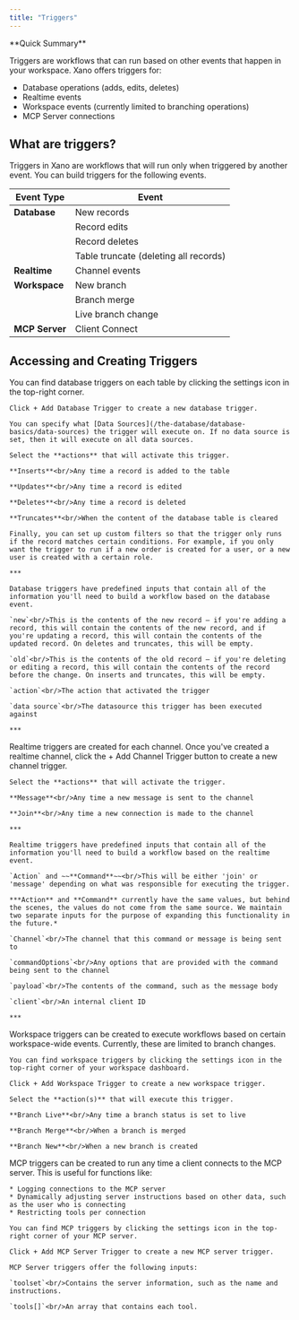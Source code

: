```yaml
---
title: "Triggers"
---
```


<Info>
**Quick Summary**

Triggers are workflows that can run based on other events that happen in your workspace. Xano offers triggers for:

* Database operations (adds, edits, deletes)
* Realtime events
* Workspace events (currently limited to branching operations)
* MCP Server connections

</Info>

## What are triggers?

Triggers in Xano are workflows that will run only when triggered by another event. You can build triggers for the following events.

| Event Type     | Event                                 |
| -------------- | ------------------------------------- |
| **Database**   | New records                           |
|                | Record edits                          |
|                | Record deletes                        |
|                | Table truncate (deleting all records) |
| **Realtime**   | Channel events                        |
| **Workspace**  | New branch                            |
|                | Branch merge                          |
|                | Live branch change                    |
| **MCP Server** | Client Connect                        |

## Accessing and Creating Triggers

<Steps>
  <Step title="Database Triggers">
    You can find database triggers on each table by clicking the settings icon in the top-right corner.

    Click + Add Database Trigger to create a new database trigger.

    You can specify what [Data Sources](/the-database/database-basics/data-sources) the trigger will execute on. If no data source is set, then it will execute on all data sources.

    Select the **actions** that will activate this trigger.

    **Inserts**<br/>Any time a record is added to the table

    **Updates**<br/>Any time a record is edited

    **Deletes**<br/>Any time a record is deleted

    **Truncates**<br/>When the content of the database table is cleared

    Finally, you can set up custom filters so that the trigger only runs if the record matches certain conditions. For example, if you only want the trigger to run if a new order is created for a user, or a new user is created with a certain role.

    ***

    Database triggers have predefined inputs that contain all of the information you'll need to build a workflow based on the database event.

    `new`<br/>This is the contents of the new record — if you're adding a record, this will contain the contents of the new record, and if you're updating a record, this will contain the contents of the updated record. On deletes and truncates, this will be empty.

    `old`<br/>This is the contents of the old record — if you're deleting or editing a record, this will contain the contents of the record before the change. On inserts and truncates, this will be empty.

    `action`<br/>The action that activated the trigger

    `data source`<br/>The datasource this trigger has been executed against

    ***
  </Step>
  <Step title="Realtime Triggers">
    Realtime triggers are created for each channel. Once you've created a realtime channel, click the + Add Channel Trigger button to create a new channel trigger.

    Select the **actions** that will activate the trigger.

    **Message**<br/>Any time a new message is sent to the channel

    **Join**<br/>Any time a new connection is made to the channel

    ***

    Realtime triggers have predefined inputs that contain all of the information you'll need to build a workflow based on the realtime event.

    `Action` and ~~**Command**~~<br/>This will be either 'join' or 'message' depending on what was responsible for executing the trigger.

    ***Action** and **Command** currently have the same values, but behind the scenes, the values do not come from the same source. We maintain two separate inputs for the purpose of expanding this functionality in the future.*

    `Channel`<br/>The channel that this command or message is being sent to

    `commandOptions`<br/>Any options that are provided with the command being sent to the channel

    `payload`<br/>The contents of the command, such as the message body

    `client`<br/>An internal client ID

    ***
  </Step>
  <Step title="Workspace Triggers">
    Workspace triggers can be created to execute workflows based on certain workspace-wide events. Currently, these are limited to branch changes.

    You can find workspace triggers by clicking the settings icon in the top-right corner of your workspace dashboard.

    Click + Add Workspace Trigger to create a new workspace trigger.

    Select the **action(s)** that will execute this trigger.

    **Branch Live**<br/>Any time a branch status is set to live

    **Branch Merge**<br/>When a branch is merged

    **Branch New**<br/>When a new branch is created
  </Step>
  <Step title="MCP Triggers">
    MCP triggers can be created to run any time a client connects to the MCP server. This is useful for functions like:

    * Logging connections to the MCP server
    * Dynamically adjusting server instructions based on other data, such as the user who is connecting
    * Restricting tools per connection

    You can find MCP triggers by clicking the settings icon in the top-right corner of your MCP server.

    Click + Add MCP Server Trigger to create a new MCP server trigger.

    MCP Server triggers offer the following inputs:

    `toolset`<br/>Contains the server information, such as the name and instructions.

    `tools[]`<br/>An array that contains each tool.
  </Step>
</Steps>